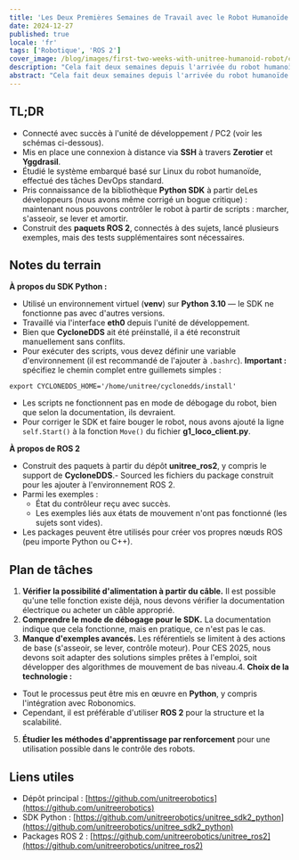 ```yaml
---
title: 'Les Deux Premières Semaines de Travail avec le Robot Humanoïde Unitree G1'
date: 2024-12-27
published: true
locale: 'fr'
tags: ['Robotique', 'ROS 2']
cover_image: /blog/images/first-two-weeks-with-unitree-humanoid-robot/cover.webp
description: "Cela fait deux semaines depuis l'arrivée du robot humanoïde Unitree G1 au laboratoire Robonomics. Une équipe d'au moins cinq ingénieurs titulaires d'une maîtrise en robotique s'est immédiatement mise au travail pour étudier et programmer le nouveau dispositif. Nous voulons partager les premières nouvelles du terrain : impressions, découvertes et défis sur le chemin, nous l'espérons, d'une révolution humanoïde !"
abstract: "Cela fait deux semaines depuis l'arrivée du robot humanoïde Unitree G1 au laboratoire Robonomics. Une équipe d'au moins cinq ingénieurs titulaires d'une maîtrise en robotique s'est immédiatement mise au travail pour étudier et programmer le nouveau dispositif. Nous voulons partager les premières nouvelles du terrain : impressions, découvertes et défis sur le chemin, nous l'espérons, d'une révolution humanoïde !"
---
```


## TL;DR

- Connecté avec succès à l'unité de développement / PC2 (voir les schémas ci-dessous).
- Mis en place une connexion à distance via **SSH** à travers **Zerotier** et **Yggdrasil**.
- Étudié le système embarqué basé sur Linux du robot humanoïde, effectué des tâches DevOps standard.
- Pris connaissance de la bibliothèque **Python SDK** à partir deLes développeurs (nous avons même corrigé un bogue critique) : maintenant nous pouvons contrôler le robot à partir de scripts : marcher, s'asseoir, se lever et amortir.
- Construit des **paquets ROS 2**, connectés à des sujets, lancé plusieurs exemples, mais des tests supplémentaires sont nécessaires.

<RbImage zoom src="/blog/images/first-two-weeks-with-unitree-humanoid-robot/image-schemes.webp" alt="Flux de données du robot humanoïde Unitree" />

## Notes du terrain

**À propos du SDK Python :**

- Utilisé un environnement virtuel (**venv**) sur **Python 3.10** — le SDK ne fonctionne pas avec d'autres versions.
- Travaillé via l'interface **eth0** depuis l'unité de développement.
- Bien que **CycloneDDS** ait été préinstallé, il a été reconstruit manuellement sans conflits.
- Pour exécuter des scripts, vous devez définir une variable d'environnement (il est recommandé de l'ajouter à `.bashrc`). **Important :** spécifiez le chemin complet entre guillemets simples :

<RbCode>

```
export CYCLONEDDS_HOME='/home/unitree/cyclonedds/install'
```
</RbCode>

- Les scripts ne fonctionnent pas en mode de débogage du robot, bien que selon la documentation, ils devraient.
- Pour corriger le SDK et faire bouger le robot, nous avons ajouté la ligne `self.Start()` à la fonction `Move()` du fichier **g1_loco_client.py**.

**À propos de ROS 2**

- Construit des paquets à partir du dépôt **unitree_ros2**, y compris le support de **CycloneDDS**.- Sourced les fichiers du package construit pour les ajouter à l'environnement ROS 2.
- Parmi les exemples :
  - État du contrôleur reçu avec succès.
  - Les exemples liés aux états de mouvement n'ont pas fonctionné (les sujets sont vides).
- Les packages peuvent être utilisés pour créer vos propres nœuds ROS (peu importe Python ou C++).

<RbGridWrapper columns="2" textAlign="center" align="end">
  <RbGridElement>
    <RbImage zoom src="/blog/images/first-two-weeks-with-unitree-humanoid-robot/first-entering.webp" alt="Première entrée du robot humanoïde Unitree" />
  </RbGridElement>
  <RbGridElement>
    <RbImage zoom src="/blog/images/first-two-weeks-with-unitree-humanoid-robot/cyclonedds-error.webp" alt="Erreur cyclonedds du robot humanoïde Unitree" />
  </RbGridElement>
</RbGridWrapper>

## Plan de tâches

1. **Vérifier la possibilité d'alimentation à partir du câble.** Il est possible qu'une telle fonction existe déjà, nous devons vérifier la documentation électrique ou acheter un câble approprié.
2. **Comprendre le mode de débogage pour le SDK.** La documentation indique que cela fonctionne, mais en pratique, ce n'est pas le cas.
3. **Manque d'exemples avancés.** Les référentiels se limitent à des actions de base (s'asseoir, se lever, contrôle moteur). Pour CES 2025, nous devons soit adapter des solutions simples prêtes à l'emploi, soit développer des algorithmes de mouvement de bas niveau.4. **Choix de la technologie :**
  - Tout le processus peut être mis en œuvre en **Python**, y compris l'intégration avec Robonomics.
  - Cependant, il est préférable d'utiliser **ROS 2** pour la structure et la scalabilité.
5. **Étudier les méthodes d'apprentissage par renforcement** pour une utilisation possible dans le contrôle des robots.

## Liens utiles

- Dépôt principal : [https://github.com/unitreerobotics](https://github.com/unitreerobotics)   
- SDK Python : [https://github.com/unitreerobotics/unitree_sdk2_python](https://github.com/unitreerobotics/unitree_sdk2_python)   
- Packages ROS 2 : [https://github.com/unitreerobotics/unitree_ros2](https://github.com/unitreerobotics/unitree_ros2)  